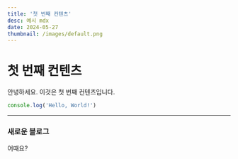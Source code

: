 ```yaml
---
title: '첫 번째 컨텐츠'
desc: 예시 mdx
date: 2024-05-27
thumbnail: /images/default.png
---
```


# 첫 번째 컨텐츠

안녕하세요. 이것은 첫 번째 컨텐츠입니다.

```javascript
console.log('Hello, World!')
```

---

### 새로운 블로그

어때요?
